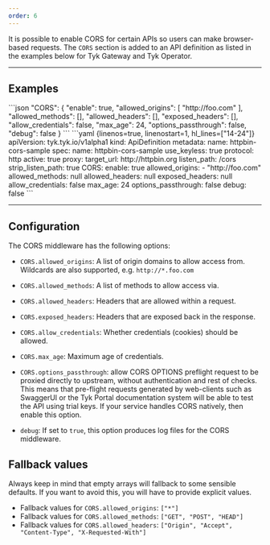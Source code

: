 ```yaml
---
order: 6
---
```


It is possible to enable CORS for certain APIs so users can make browser-based requests. The `CORS` section is added to an API definition as listed in the examples below for Tyk Gateway and Tyk Operator.

---

## Examples

<Tabs>
<Tab title="Gateway API Definition">
```json
"CORS": {
  "enable": true,
  "allowed_origins": [
    "http://foo.com"
  ],
  "allowed_methods": [],
  "allowed_headers": [],
  "exposed_headers": [],
  "allow_credentials": false,
  "max_age": 24,
  "options_passthrough": false,
  "debug": false
}
```
</Tab>
<Tab title="Tyk Operator API Definition">
```yaml {linenos=true, linenostart=1, hl_lines=["14-24"]}
apiVersion: tyk.tyk.io/v1alpha1
kind: ApiDefinition
metadata:
  name: httpbin-cors-sample
spec:
  name: httpbin-cors-sample
  use_keyless: true
  protocol: http
  active: true
  proxy:
    target_url: http://httpbin.org
    listen_path: /cors
    strip_listen_path: true
  CORS:
    enable: true
    allowed_origins:
      - "http://foo.com"
    allowed_methods: null
    allowed_headers: null
    exposed_headers: null
    allow_credentials: false
    max_age: 24
    options_passthrough: false
    debug: false
```
</Tab>
</Tabs>

---

## Configuration

The CORS middleware has the following options:

* `CORS.allowed_origins`: A list of origin domains to allow access from. Wildcards are also supported, e.g. `http://*.foo.com`

* `CORS.allowed_methods`: A list of methods to allow access via.

* `CORS.allowed_headers`: Headers that are allowed within a request.

* `CORS.exposed_headers`: Headers that are exposed back in the response.

* `CORS.allow_credentials`: Whether credentials (cookies) should be allowed.

* `CORS.max_age`: Maximum age of credentials.

* `CORS.options_passthrough`: allow CORS OPTIONS preflight request to be proxied directly to upstream, without authentication and rest of checks. This means that pre-flight requests generated by web-clients such as SwaggerUI or 
the Tyk Portal documentation system will be able to test the API using trial keys. If your service handles CORS natively, then enable this option.

* `debug`: If set to `true`, this option produces log files for the CORS middleware.

## Fallback values

Always keep in mind that empty arrays will fallback to some sensible defaults. If you want to avoid this, you will have to provide explicit values.
 * Fallback values for `CORS.allowed_origins`: `["*"]`
 * Fallback values for `CORS.allowed_methods`: `["GET", "POST", "HEAD"]`
 * Fallback values for `CORS.allowed_headers`: `["Origin", "Accept", "Content-Type", "X-Requested-With"]`
